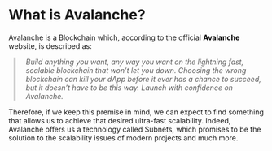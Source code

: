 # What is Avalanche?

Avalanche is a Blockchain which, according to the official <a href="https://www.avax.network" target="_blank" rel="noopener noreferrer" style="text-decoration: none; font-weight: bold; color: black;">Avalanche</a> website, is described as:

<blockquote style="position: relative; padding-left: 20px; margin-left: 10px; border-left: 4px solid #ccc; font-style: italic;">
    Build anything you want, any way you want on the lightning fast, scalable
    blockchain that won’t let you down. Choosing the wrong blockchain can kill
    your dApp before it ever has a chance to succeed, but it doesn’t have to be
    this way. Launch with confidence on Avalanche.
</blockquote>

Therefore, if we keep this premise in mind, we can expect to find something that allows us to achieve that desired ultra-fast scalability. Indeed, Avalanche offers us a technology called Subnets, which promises to be the solution to the scalability issues of modern projects and much more.
